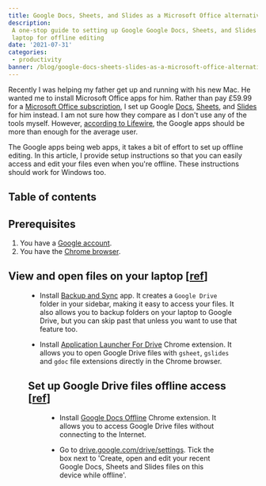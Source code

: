```yaml
---
title: Google Docs, Sheets, and Slides as a Microsoft Office alternative
description:
 A one-stop guide to setting up Google Google Docs, Sheets, and Slides on your
 laptop for offline editing
date: '2021-07-31'
categories:
 - productivity
banner: /blog/google-docs-sheets-slides-as-a-microsoft-office-alternative/assets/banner.jpeg
---
```


Recently I was helping my father get up and running with his new Mac. He wanted
me to install Microsoft Office apps for him. Rather than pay £59.99 for a
[Microsoft Office subscription](https://www.microsoft.com/en-gb/microsoft-365/buy/compare-all-microsoft-365-products),
I set up Google [Docs](https://docs.google.com/document/),
[Sheets](https://docs.google.com/spreadsheets/), and
[Slides](https://docs.google.com/presentation) for him instead. I am not sure
how they compare as I don't use any of the tools myself. However,
[according to Lifewire](https://www.lifewire.com/google-docs-vs-microsoft-word-5112811),
the Google apps should be more than enough for the average user.

The Google apps being web apps, it takes a bit of effort to set up offline
editing. In this article, I provide setup instructions so that you can easily
access and edit your files even when you're offline. These instructions should
work for Windows too.

<!--more-->

## Table of contents

## Prerequisites

1. You have a [Google account](https://www.google.com/account/about/).
2. You have the [Chrome browser](https://www.google.com/intl/en_uk/chrome/).

## View and open files on your laptop [[ref](https://support.google.com/drive/answer/2423485?hl=en-GB)]

<Figure
 src="/blog/google-docs-sheets-slides-as-a-microsoft-office-alternative/assets/finder.jpg"
 size="l"
/>

- Install [Backup and Sync](https://www.google.com/drive/download/) app. It
  creates a `Google Drive` folder in your sidebar, making it easy to access your
  files. It also allows you to backup folders on your laptop to Google Drive,
  but you can skip past that unless you want to use that feature too.

- Install
  [Application Launcher For Drive](https://chrome.google.com/webstore/detail/application-launcher-for/lmjegmlicamnimmfhcmpkclmigmmcbeh/)
  Chrome extension. It allows you to open Google Drive files with `gsheet`,
  `gslides` and `gdoc` file extensions directly in the Chrome browser.

## Set up Google Drive files offline access [[ref](https://support.google.com/drive/answer/2375012)]

<Figure
 src="/blog/google-docs-sheets-slides-as-a-microsoft-office-alternative/assets/mydocument.jpg"
 size="l"
/>

- Install
  [Google Docs Offline](https://chrome.google.com/webstore/detail/google-docs-offline/ghbmnnjooekpmoecnnnilnnbdlolhkhi)
  Chrome extension. It allows you to access Google Drive files without
  connecting to the Internet.

- Go to [drive.google.com/drive/settings](https://drive.google.com/drive/settings). Tick
  the box next to 'Create, open and edit your recent Google Docs, Sheets and
  Slides files on this device while offline'.
